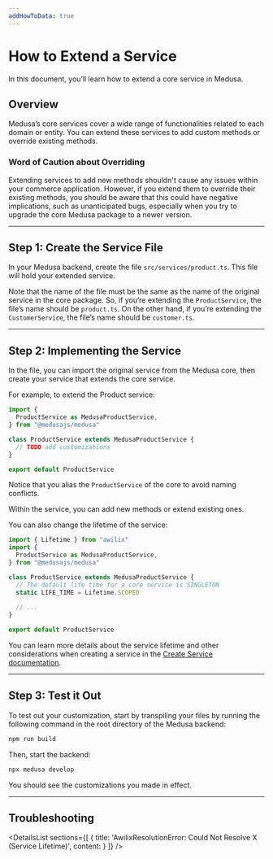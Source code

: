 ```yaml
---
addHowToData: true
---
```



# How to Extend a Service

In this document, you’ll learn how to extend a core service in Medusa.

## Overview

Medusa’s core services cover a wide range of functionalities related to each domain or entity. You can extend these services to add custom methods or override existing methods.

### Word of Caution about Overriding

Extending services to add new methods shouldn't cause any issues within your commerce application. However, if you extend them to override their existing methods, you should be aware that this could have negative implications, such as unanticipated bugs, especially when you try to upgrade the core Medusa package to a newer version.

---

## Step 1: Create the Service File

In your Medusa backend, create the file `src/services/product.ts`. This file will hold your extended service.

Note that the name of the file must be the same as the name of the original service in the core package. So, if you’re extending the `ProductService`, the file’s name should be `product.ts`. On the other hand, if you’re extending the `CustomerService`, the file’s name should be `customer.ts`.

---

## Step 2: Implementing the Service

In the file, you can import the original service from the Medusa core, then create your service that extends the core service.

For example, to extend the Product service:

```ts title=src/services/product.ts
import { 
  ProductService as MedusaProductService,
} from "@medusajs/medusa"

class ProductService extends MedusaProductService {
  // TODO add customizations
}

export default ProductService
```

Notice that you alias the `ProductService` of the core to avoid naming conflicts.

Within the service, you can add new methods or extend existing ones.

You can also change the lifetime of the service:

```ts title=src/services/product.ts
import { Lifetime } from "awilix"
import { 
  ProductService as MedusaProductService,
} from "@medusajs/medusa"

class ProductService extends MedusaProductService {
  // The default life time for a core service is SINGLETON
  static LIFE_TIME = Lifetime.SCOPED
    
  // ...
}

export default ProductService
```

You can learn more details about the service lifetime and other considerations when creating a service in the [Create Service documentation](./create-service.mdx).

---

## Step 3: Test it Out

To test out your customization, start by transpiling your files by running the following command in the root directory of the Medusa backend:

```bash npm2yarn
npm run build
```

Then, start the backend:

```bash npm2yarn
npx medusa develop
```

You should see the customizations you made in effect.

---

## Troubleshooting

<DetailsList 
  sections={[
    {
      title: 'AwilixResolutionError: Could Not Resolve X (Service Lifetime)',
      content: <ServiceLifetimeSection />
    }
  ]}
/>
